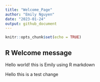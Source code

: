 ```yaml
---
title: "Welcome_Page"
author: "Emily Nguyen"
date: "2023-01-24"
output: github_document
---
```


```r
knitr::opts_chunk$set(echo = TRUE)
```

## R Welcome message

Hello world! this is Emily using R markdown


Hello this is a test change 